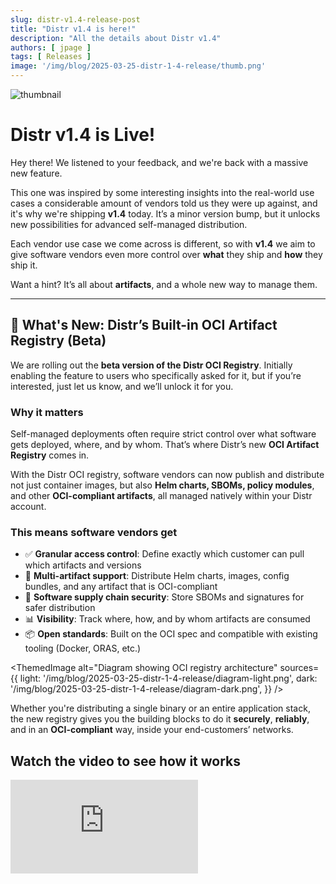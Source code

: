 ```yaml
---
slug: distr-v1.4-release-post
title: "Distr v1.4 is here!"
description: "All the details about Distr v1.4"
authors: [ jpage ]
tags: [ Releases ]
image: '/img/blog/2025-03-25-distr-1-4-release/thumb.png'
---
```



![thumbnail](/img/blog/2025-03-25-distr-1-4-release/thumb.png)

# Distr v1.4 is Live!

Hey there! We listened to your feedback, and we're back with a massive new feature.

This one was inspired by some interesting insights into the real-world use cases a considerable amount of vendors told us they were up against, and it's why we're shipping **v1.4** today. It’s a minor version bump, but it unlocks new possibilities for advanced self-managed distribution. 

<!-- truncate -->

Each vendor use case we come across is different, so with **v1.4** we aim to give software vendors even more control over **what** they ship and **how** they ship it.

Want a hint? It’s all about **artifacts**, and a whole new way to manage them.

---

## 🚀 What's New: Distr’s Built-in OCI Artifact Registry (Beta)

We are rolling out the **beta version of the Distr OCI Registry**. Initially enabling the feature to users who specifically asked for it, but if you’re interested, just let us know, and we’ll unlock it for you.

### Why it matters 
Self-managed deployments often require strict control over what software gets deployed, where, and by whom. That’s where Distr’s new **OCI Artifact Registry** comes in.

With the Distr OCI registry, software vendors can now publish and distribute not just container images, but also **Helm charts, SBOMs, policy modules**, and other **OCI-compliant artifacts**, all managed natively within your Distr account.

### This means software vendors get

- ✅ **Granular access control**: Define exactly which customer can pull which artifacts and versions  
- 🧩 **Multi-artifact support**: Distribute Helm charts, images, config bundles, and any artifact that is OCI-compliant  
- 🔐 **Software supply chain security**: Store SBOMs and signatures for safer distribution  
- 📊 **Visibility**: Track where, how, and by whom artifacts are consumed  
- 📦 **Open standards**: Built on the OCI spec and compatible with existing tooling (Docker, ORAS, etc.)


<ThemedImage
  alt="Diagram showing OCI registry architecture"
  sources={{
    light: '/img/blog/2025-03-25-distr-1-4-release/diagram-light.png',
    dark: '/img/blog/2025-03-25-distr-1-4-release/diagram-dark.png',
  }}
/>

Whether you're distributing a single binary or an entire application stack, the new registry gives you the building blocks to do it **securely**, **reliably**, and in an **OCI-compliant** way, inside your end-customers’ networks.

## Watch the video to see how it works

<div style={{ position: 'relative', width: '100%', paddingTop: '56.25%' }}>
    <iframe 
        sandbox="allow-same-origin allow-scripts allow-popups allow-forms allow-downloads allow-storage-access-by-user-activation"
        frameBorder="0"
        title="embed"
        loading="lazy"
        src="https://www.youtube.com/embed/gM9WCx61owQ?si=QEccDX-VyV3XMiQI"
        allowFullScreen
        style={{ 
            position: 'absolute',
            top: 0,
            left: 0,
            width: '100%', 
            height: '100%', 
            border: 'none'
        }}
    />
</div>


#### 👉 Want to access the OCI Registry feature? Let us know via email at support@glasskube.com!

---

## What’s Coming Next

This is just the start! Here's a peek at what we’re working on for upcoming releases:

- Built-in vulnerability scanning and security checks  
- Display audit trails  
- UI improvements for better overall usability

Follow us on [LinkedIn](https://www.linkedin.com/company/glasskube) to stay up to date on the latest Distr news.

---

## Join the Conversation

We’d love to hear your thoughts on this release! Share your feedback, ideas, or questions:

- Join the [Discord server](https://discord.gg/STk5Z3nFmT)
- [Book a demo call](https://cal.glasskube.com/team/gk/demo?duration=30)
- Reach out on [LinkedIn](https://www.linkedin.com/company/glasskube) or [Twitter](https://twitter.com/glasskube)

---

## Thank You!

Thank you for being part of the Distr community. We’re excited to continue building the best **Open Source Software Distribution Platform** together.
